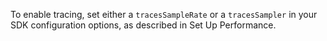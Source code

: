 To enable tracing, set either a `tracesSampleRate` or a `tracesSampler` in your SDK configuration options, as described in <PlatformLink to="/performance/">Set Up Performance</PlatformLink>.
